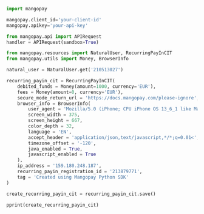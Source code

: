   
```python Python  
import mangopay

mangopay.client_id='your-client-id'
mangopay.apikey='your-api-key'

from mangopay.api import APIRequest
handler = APIRequest(sandbox=True)

from mangopay.resources import NaturalUser, RecurringPayInCIT
from mangopay.utils import Money, BrowserInfo

natural_user = NaturalUser.get('210513027')

recurring_payin_cit = RecurringPayInCIT(
    debited_funds = Money(amount=1000, currency='EUR'),
    fees = Money(amount=0, currency='EUR'),
    secure_mode_return_url = 'https://docs.mangopay.com/please-ignore',
    browser_info = BrowserInfo(
        user_agent = 'Mozilla/5.0 (iPhone; CPU iPhone OS 13_6_1 like Mac OS X) AppleWebKit/605.1.15 (KHTML, like Gecko) Mobile/15E148',
        screen_width = 375,
        screen_height = 667,
        color_depth = 32,
        language = 'EN',
        accept_header = 'application/json,text/javascript,*/*;q=0.01<',
        timezone_offset = '-120',
        java_enabled = True,
        javascript_enabled = True
    ),
    ip_address = '159.180.248.187',
    recurring_payin_registration_id = '213879771',
    tag = 'Created using Mangopay Python SDK'
)

create_recurring_payin_cit = recurring_payin_cit.save()

pprint(create_recurring_payin_cit)
  
```